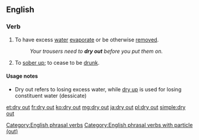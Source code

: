 ==English==

===Verb===
{{en-verb|head=[[dry]] [[out]]|dries out|drying out|dried out}}

# To have excess [[water]] [[evaporate]] or be otherwise [[remove]]d.
#: ''Your trousers need to '''dry out''' before you put them on.''
# {{label|en|idiomatic}} To [[sober up]]; to cease to be [[drunk]].

====Usage notes====
* Dry out refers to losing excess water, while [[dry up]] is used for losing constituent water (dessicate)

[[Category:English phrasal verbs]]
[[Category:English phrasal verbs with particle (out)]]

[[et:dry out]]
[[fr:dry out]]
[[ko:dry out]]
[[mg:dry out]]
[[ja:dry out]]
[[pl:dry out]]
[[simple:dry out]]
